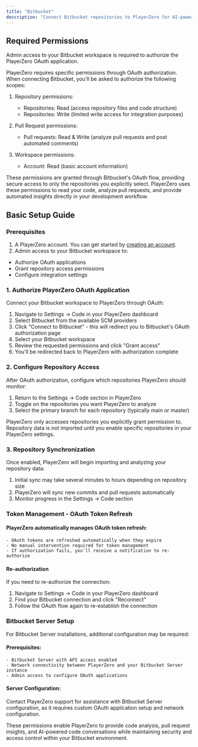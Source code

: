 ```yaml
---
title: "Bitbucket"
description: "Connect Bitbucket repositories to PlayerZero for AI-powered code analysis, pull request insights, and conversational code exploration."
---
```


## Required Permissions

<Note>Admin access to your Bitbucket workspace is required to authorize the PlayerZero OAuth application.</Note>

PlayerZero requires specific permissions through OAuth authorization. When connecting Bitbucket, you'll be asked to authorize the following scopes:

1. Repository permissions:
    - Repositories: Read (access repository files and code structure)
    - Repositories: Write (limited write access for integration purposes)
    
2. Pull Request permissions:
    - Pull requests: Read & Write (analyze pull requests and post automated comments)
    
3. Workspace permissions:
    - Account: Read (basic account information)

<Note>
These permissions are granted through Bitbucket's OAuth flow, providing secure access to only the repositories you explicitly select. PlayerZero uses these permissions to read your code, analyze pull requests, and provide automated insights directly in your development workflow.
</Note>

## Basic Setup Guide

### Prerequisites
1. A PlayerZero account. You can get started by [creating an account](https://go.playerzero.app).
2. Admin access to your Bitbucket workspace to:
- Authorize OAuth applications
- Grant repository access permissions
- Configure integration settings

### 1. Authorize PlayerZero OAuth Application

Connect your Bitbucket workspace to PlayerZero through OAuth:

1. Navigate to Settings → Code in your PlayerZero dashboard
2. Select Bitbucket from the available SCM providers
3. Click "Connect to Bitbucket" - this will redirect you to Bitbucket's OAuth authorization page
4. Select your Bitbucket workspace
5. Review the requested permissions and click "Grant access"
6. You'll be redirected back to PlayerZero with authorization complete

### 2. Configure Repository Access 

After OAuth authorization, configure which repositories PlayerZero should monitor:

1. Return to the Settings → Code section in PlayerZero
2. Toggle on the repositories you want PlayerZero to analyze
3. Select the primary branch for each repository (typically main or master)

<Note>
PlayerZero only accesses repositories you explicitly grant permission to. Repository data is not imported until you enable specific repositories in your PlayerZero settings.
</Note>

### 3. Repository Synchronization

Once enabled, PlayerZero will begin importing and analyzing your repository data:

1. Initial sync may take several minutes to hours depending on repository size
2. PlayerZero will sync new commits and pull requests automatically
3. Monitor progress in the Settings → Code section

### Token Management - OAuth Token Refresh

#### PlayerZero automatically manages OAuth token refresh:

    - OAuth tokens are refreshed automatically when they expire
    - No manual intervention required for token management
    - If authorization fails, you'll receive a notification to re-authorize

#### Re-authorization

If you need to re-authorize the connection:

1. Navigate to Settings → Code in your PlayerZero dashboard
2. Find your Bitbucket connection and click "Reconnect"
3. Follow the OAuth flow again to re-establish the connection

### Bitbucket Server Setup

For Bitbucket Server installations, additional configuration may be required:

#### Prerequisites:

    - Bitbucket Server with API access enabled
    - Network connectivity between PlayerZero and your Bitbucket Server instance
    - Admin access to configure OAuth applications

#### Server Configuration:
Contact PlayerZero support for assistance with Bitbucket Server configuration, as it requires custom OAuth application setup and network configuration.

These permissions enable PlayerZero to provide code analysis, pull request insights, and AI-powered code conversations while maintaining security and access control within your Bitbucket environment.
